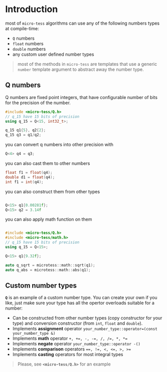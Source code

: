 # Introduction

most of `micro-tess` algorithms can use any of the following numbers types at compile-time:
- `Q` numbers
- `float` numbers
- `double` numbers
- any custom user defined number types

> most of the methods in `micro-tess` are templates that use a generic `number` template argument
to abstract away the number type.

## Q numbers
Q numbers are fixed point integers, that have configurable number of bits  
for the precision of the number.

```cpp
#include <micro-tess/Q.h>
// q_15 have 15 bits of precision
using q_15 = Q<15, int32_t>;

q_15 q1{5}, q2{2};
q_15 q3 = q1/q2;
```

you can convert q numbers into other precision with
```cpp
Q<4> q4 = q3;
```

you can also cast them to other numbers
```cpp
float f1 = float(q4);
double d1 = float(q4);
int f1 = int(q4);
```

you can also construct them from other types
```cpp

Q<15> q1{0.00281f};
Q<15> q2 = 3.14f
```

you can also apply math function on them
```cpp

#include <micro-tess/Q.h>
#include <micro-tess/math.h>
// q_15 have 15 bits of precision
using q_15 = Q<15>;

Q<15> q1{9.32f};

auto q_sqrt = microtess::math::sqrt(q1);
auto q_abs = microtess::math::abs(q1);
```

## Custom number types
**`Q`** is an example of a custom number type. You can create your own if you like,
just make sure your type has all the opertor overloads suitable for a number:
- Can be constructed from other number types (copy constructor for your type) and conversion constructor
(from `int`, `float` and `double`).
- Implements **assignment** operator `your_number_type::operator=(const your_number_type &)`
- Implements **math** operator `+, +=, -, -=, /, /=, *, *=`
- Implements **negate** operator `your_number_type::operator -()`
- Implements **comparison** operators `==, !=, <, <=, >, >=`
- Implements **casting** operators for most integral types

> Please, see **`<micro-tess/Q.h>`** for an example